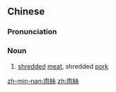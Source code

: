 ==Chinese==
{{zh-forms|s=肉丝}}

===Pronunciation===
{{zh-pron
|m=ròusī
|c=juk6 si1
|mn=bah-si
|cat=n
}}

===Noun===
{{zh-noun}}

# [[shredded]] [[meat]], shredded [[pork]]

{{zh-cat|Foods}}

[[zh-min-nan:肉絲]]
[[zh:肉絲]]